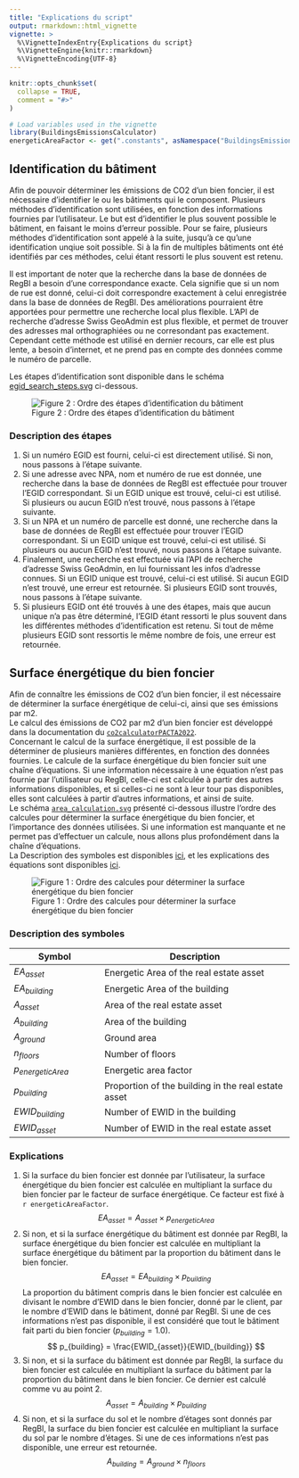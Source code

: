 ```yaml
---
title: "Explications du script"
output: rmarkdown::html_vignette
vignette: >
  %\VignetteIndexEntry{Explications du script}
  %\VignetteEngine{knitr::rmarkdown}
  %\VignetteEncoding{UTF-8}
---
```


```r
knitr::opts_chunk$set(
  collapse = TRUE,
  comment = "#>"
)

# Load variables used in the vignette
library(BuildingsEmissionsCalculator)
energeticAreaFactor <- get(".constants", asNamespace("BuildingsEmissionsCalculator"))$energeticAreaFactor
```

## Identification du bâtiment

Afin de pouvoir déterminer les émissions de CO2 d'un bien foncier, il est nécessaire d'identifier le ou les bâtiments qui le composent. Plusieurs méthodes d'identification sont utilisées, en fonction des informations fournies par l'utilisateur. Le but est d'identifier le plus souvent possible le bâtiment, en faisant le moins d'erreur possible. Pour se faire, plusieurs méthodes d'identification sont appelé à la suite, jusqu'à ce qu'une identification unqiue soit possible. Si à la fin de multiples bâtiments ont été identifiés par ces méthodes, celui étant ressorti le plus souvent est retenu.  

Il est important de noter que la recherche dans la base de données de RegBl a besoin d'une correspondance exacte. Cela signifie que si un nom de rue est donné, celui-ci doit correspondre exactement à celui enregistrée dans la base de données de RegBl. Des améliorations pourraient être apportées pour permettre une recherche local plus flexible. L'API de recherche d'adresse Swiss GeoAdmin est plus flexible, et permet de trouver des adresses mal orthographiées ou ne corresondant pas exactement. Cependant cette méthode est utilisé en dernier recours, car elle est plus lente, a besoin d'internet, et ne prend pas en compte des données comme le numéro de parcelle.  

Les étapes d'identification sont disponible dans le schéma [egid_search_steps.svg](img/egid_search_steps.svg) ci-dessous.

![Figure 2 : Ordre des étapes d'identification du bâtiment](img/egid_search_steps.svg)

### Description des étapes

1. Si un numéro EGID est fourni, celui-ci est directement utilisé. Si non, nous passons à l'étape suivante.
1. Si une adresse avec NPA, nom et numéro de rue est donnée, une recherche dans la base de données de RegBl est effectuée pour trouver l'EGID correspondant. Si un EGID unique est trouvé, celui-ci est utilisé. Si plusieurs ou aucun EGID n'est trouvé, nous passons à l'étape suivante.
1. Si un NPA et un numéro de parcelle est donné, une recherche dans la base de données de RegBl est effectuée pour trouver l'EGID correspondant. Si un EGID unique est trouvé, celui-ci est utilisé. Si plusieurs ou aucun EGID n'est trouvé, nous passons à l'étape suivante.
1. Finalement, une recherche est effectuée via l'API de recherche d'adresse Swiss GeoAdmin, en lui fournissant les infos d'adresse connues. Si un EGID unique est trouvé, celui-ci est utilisé. Si aucun EGID n'est trouvé, une erreur est retournée. Si plusieurs EGID sont trouvés, nous passons à l'étape suivante.
1. Si plusieurs EGID ont été trouvés à une des étapes, mais que aucun unique n'a pas être déterminé, l'EGID étant ressorti le plus souvent dans les différentes méthodes d'identification est retenu. Si tout de même plusieurs EGID sont ressortis le même nombre de fois, une erreur est retournée.

## Surface énergétique du bien foncier

Afin de connaître les émissions de CO2 d'un bien foncier, il est nécessaire de déterminer la surface énergétique de celui-ci, ainsi que ses émissions par m2.  
Le calcul des émissions de CO2 par m2 d'un bien foncier est développé dans la documentation du [`co2calculatorPACTA2022`](https://maximecharriere.github.io/co2calculatorPACTA2022/articles/explanations.html).  
Concernant le calcul de la surface énergétique, il est possible de la déterminer de plusieurs manières différentes, en fonction des données fournies. Le calcule de la surface énergétique du bien foncier suit une chaîne d'équations. Si une information nécessaire à une équation n'est pas fournie par l'utilisateur ou RegBl, celle-ci est calculée à partir des autres informations disponibles, et si celles-ci ne sont à leur tour pas disponibles, elles sont calculées à partir d'autres informations, et ainsi de suite.  
Le schéma [`area_calculation.svg`](img/area_calculation.svg) présenté ci-dessous illustre l'ordre des calcules pour déterminer la surface énergétique du bien foncier, et l'importance des données utilisées. Si une information est manquante et ne permet pas d'effectuer un calcule, nous allons plus profondément dans la chaîne d'équations.  
La Description des symboles est disponibles [ici](#description-des-symboles), et les explications des équations sont disponibles [ici](#explications).  

![Figure 1 : Ordre des calcules pour déterminer la surface énergétique du bien foncier](img/area_calculation.svg)

### Description des symboles

| **Symbol**              | **Description**                                     |
|-------------------------|-----------------------------------------------------|
| $EA_{asset}$            | Energetic Area of the real estate asset             |
| $EA_{building}$         | Energetic Area of the building                      |
| $A_{asset}$             | Area of the real estate asset                       |
| $A_{building}$          | Area of the building                                |
| $A_{ground}$            | Ground area                                         |
| $n_{floors}$            | Number of floors                                    |
| $p_{energeticArea}$     | Energetic area factor                               |
| $p_{building}$          | Proportion of the building in the real estate asset |
| $EWID_{building}$       | Number of EWID in the building                      |
| $EWID_{asset}$          | Number of EWID in the real estate asset             |

### Explications

1. Si la surface du bien foncier est donnée par l'utilisateur, la surface énergétique du bien foncier est calculée en multipliant la surface du bien foncier par le facteur de surface énergétique. Ce facteur est fixé à `r energeticAreaFactor`.  
   $$ EA_{asset} = A_{asset} \times p_{energeticArea} $$
2. Si non, et si la surface énergétique du bâtiment est donnée par RegBl, la surface énergétique du bien foncier est calculée en multipliant la surface énergétique du bâtiment par la proportion du bâtiment dans le bien foncier.  
   $$ EA_{asset} = EA_{building} \times p_{building} $$
   La proportion du bâtiment compris dans le bien foncier est calculée en divisant le nombre d'EWID dans le bien foncier, donné par le client, par le nombre d'EWID dans le bâtiment, donné par RegBl. Si une de ces informations n'est pas disponible, il est considéré que tout le bâtiment fait parti du bien foncier ($p_{building}=1.0$).
   $$ p_{building} = \frac{EWID_{asset}}{EWID_{building}} $$
3. Si non, et si la surface du bâtiment est donnée par RegBl, la surface du bien foncier est calculée en multipliant la surface du bâtiment par la proportion du bâtiment dans le bien foncier. Ce dernier est calculé comme vu au point 2.  
    $$ A_{asset} = A_{building} \times p_{building} $$
4. Si non, et si la surface du sol et le nombre d'étages sont donnés par RegBl, la surface du bien foncier est calculée en multipliant la surface du sol par le nombre d'étages. Si une de ces informations n'est pas disponible, une erreur est retournée.  
    $$ A_{building} = A_{ground} \times n_{floors} $$

